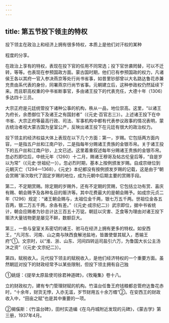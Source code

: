```yaml
---
---
---
```

title: 第五节投下领主的特权
---



投下领主在政治上和经济上拥有很多特权，本质上是他们对汗权的某种

程度的分享。

在政治上享有的特权，表现在投下官的任用不同常选；投下官世袭罔替，可以不迁转，等等。也表现在参预国政方面。蒙古国时期，他们已有参预国政的权力，凡诸侯王各以其府一官入参决燕京等处行尚书省事，如昔里钞部曾以大名路达鲁花赤兼充贵由系代表的身份，同署燕京行尚节省事。元朝建立后，这种参政权仍然延续下来。而且职高权重的中书省断事官，多由诸王投下的代表充任，大德十年（1306）多达四十三员。

大宗正府是元廷统管投下诸种公事的机构，秩从一品，地位崇高。这里，“以诸王为府长，余悉御位下及诸王之有国封者”（《元史·百官志三》）。上述诸王投下在中书省、大宗正府等最高行政、司法、军事机构中都有代表参议政事的情况表明，蒙古统治者视大蒙古国为皇室公产，反映出诸王投下在元廷有很大的政治权力。

投下领主的经济权益大体上表现在以下几个方面：第一，岁赐。它包括两方面内容，一是指五户丝和江南户钞，二是指每年分赐诸王贵族的金银币帛。关于诸王投下的五户丝和江南户钞，上文已述。这里着重叙述每年分赐诸王贵族的金银币帛。忽必烈即位后，中统元年（1260）十二月，赐诸王穆哥及帖古伦皇后等，“自是岁以为常”（《元史·世祖纪一》）。忽必烈时期，基本上按例颁发岁赐。自成宗继位到元朝灭亡（1294—1368），《元史》本纪都没有按例颁发岁赐的记载，这是由于“朝会赏赐”渐次取代了固定岁赐的地位，成为元朝中后期主要的赏赐手段。

第二，不定期赏赐。除定期的岁赐外，还有不定期的赏赐，它包括立功有赏、喜庆有赐、朝会赐予及各种名目的赈济等。其中花费最大的是朝会赐予。如成宗元贞二年（1296）规定：“诸王朝会赐与，太祖位金千两，银七万五千两。世祖位金各五百两，银二万五千两，余各有差。”（《元史·成宗纪二》）武宗即位，据中书省统计，朝会应赐者为钞总计达三百五十万锭。朝廷以灾害、乏食等为理由对诸王投下赈济大量钱物更是屡见不鲜，数额巨大。

第三，一些与皇室关系密切的诸王、驸马在经济上拥有更多的特权。如安西王，“凡河东、河南、山之南与陕西食解池盐地，皆置使督其赋入，悉输王府”①。文宗时，以“淮、浙、山东、河间四转运司盐引六万，为鲁国大长公主汤沐之资”（《元史·文宗纪二》）。

第四，赋税收入。元代投下领主的赋税收入，是他们经济特权的一个重要方面。虽然朝廷对投下的财政经常予以某些限制，但投下领主拥有自己独

①姚燧：《提举太原盐使司徐君神道碑》，《牧庵集》卷十八。

立的财政权力，建有专门管理财赋的机构。竹温台任鲁王府钱粮都总管府达鲁花赤时，“十余年，财货无悖，入亦无滥，岁节财用五十余万缗”②。在安西王的财政收入中，“田亩之赋”也是其中重要的一项。

②揭傒斯：《竹温台碑》，田村实造编《在乌丹城附近发现的元碑》，《蒙古学》第三册，1937年4月。